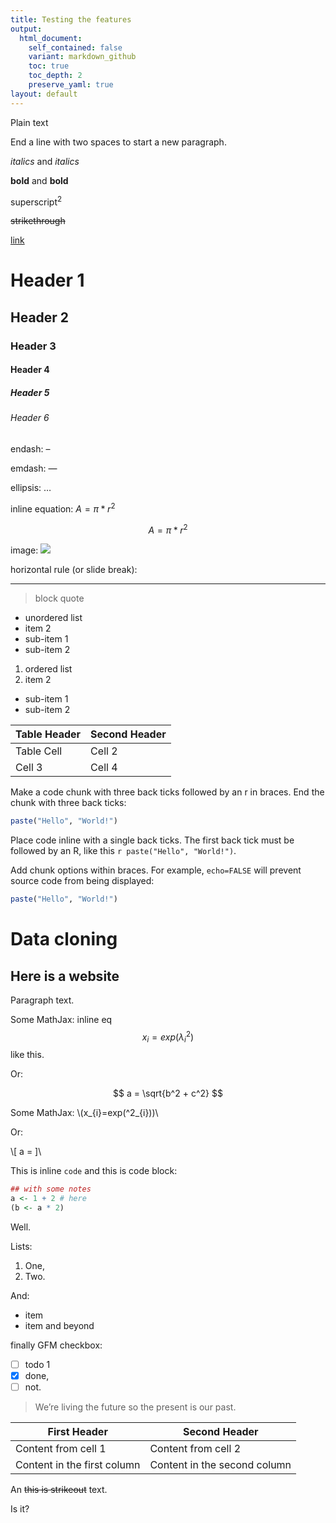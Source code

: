 ```yaml
---
title: Testing the features
output: 
  html_document:
    self_contained: false
    variant: markdown_github
    toc: true
    toc_depth: 2
    preserve_yaml: true
layout: default
---
```


Plain text

End a line with two spaces
to start a new paragraph.  

*italics* and _italics_

**bold** and __bold__

superscript^2^

~~strikethrough~~

[link](http://peter.solymos.org)

# Header 1

## Header 2

### Header 3

#### Header 4

##### Header 5

###### Header 6

endash: --

emdash: ---

ellipsis: ...

inline equation: $A = \pi*r^{2}$

$$A = \pi*r^{2}$$

image: ![](favicon.ico)

horizontal rule (or slide break):

***

> block quote

* unordered list
* item 2
 + sub-item 1
 + sub-item 2

1. ordered list
2. item 2
 + sub-item 1
 + sub-item 2

Table Header | Second Header
------------- | -------------
Table Cell | Cell 2
Cell 3 | Cell 4 

Make a code chunk with three back ticks followed
by an r in braces. End the chunk with three back
ticks: 

```r
paste("Hello", "World!")
``` 

Place code inline with a single back ticks. The
first back tick must be followed by an R, like
this `r paste("Hello", "World!")`.

Add chunk options within braces. For example,
`echo=FALSE` will prevent source code from being
displayed:

```r
paste("Hello", "World!")
``` 


# Data cloning

## Here is a website

Paragraph text.

Some MathJax: inline eq $$ x_{i}=exp(\lambda^2_{i}) $$ like this.

Or:

$$ a = \sqrt{b^2 + c^2} $$


Some MathJax: \\(x_{i}=exp(\lambda^2_{i}))\\

Or:

\\[ a = \sqrt{b^2 + c^2} ]\\

This is inline `code` and this is code block:

```R
## with some notes
a <- 1 + 2 # here
(b <- a * 2)
```

Well.

Lists:

1. One,
2. Two.

And:

* item
* item
  and beyond

finally GFM checkbox:

- [ ] todo 1
- [x] done,
- [ ] not.

> We're living the future so
> the present is our past.


First Header | Second Header
------------ | -------------
Content from cell 1 | Content from cell 2
Content in the first column | Content in the second column

An ~~this is strikeout~~ text.

Is it?
